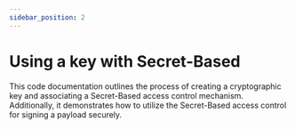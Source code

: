 ```yaml
---
sidebar_position: 2
---
```


# Using a key with Secret-Based

This code documentation outlines the process of creating a cryptographic key and associating a Secret-Based access control mechanism. Additionally, it demonstrates how to utilize the Secret-Based access control for signing a payload securely.



<SdkCodeBlock
  ts={NewManagedKeySecretBasedJs}
  py={NewManagedKeySecretBasedPy}
  java={NewManagedKeySecretBasedJava}
  php={NewManagedKeySecretBasedPhp}
  go={NewManagedKeySecretBasedGo}
/>
